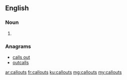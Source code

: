 ==English==

===Noun===
{{head|en|plural}}

# {{plural of|callout|lang=en}}

===Anagrams===
* [[calls out#English|calls out]]
* [[outcalls#English|outcalls]]

[[ar:callouts]]
[[fr:callouts]]
[[ku:callouts]]
[[mg:callouts]]
[[my:callouts]]